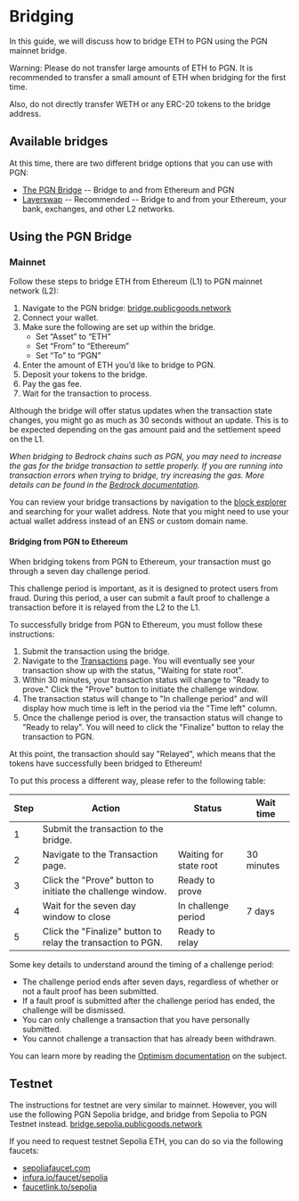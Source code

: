 # Bridging


In this guide, we will discuss how to bridge ETH to PGN using the PGN mainnet bridge.

<Callout type="warning">
Warning:
Please do not transfer large amounts of ETH to PGN. It is recommended to transfer a small amount of ETH when bridging for the first time. 

Also, do not directly transfer WETH or any ERC-20 tokens to the bridge address.
</Callout>

## Available bridges

At this time, there are two different bridge options that you can use with PGN:
* [The PGN Bridge](#using-the-pgn-bridge) -- Bridge to and from Ethereum and PGN
* [Layerswap](https://www.layerswap.io/app) -- Recommended -- Bridge to and from your Ethereum, your bank, exchanges, and other L2 networks. 

## Using the PGN Bridge

### Mainnet

Follow these steps to bridge ETH from Ethereum (L1) to PGN mainnet network (L2):

1. Navigate to the PGN bridge: 
[bridge.publicgoods.network](https://bridge.publicgoods.network)
2. Connect your wallet.
3. Make sure the following are set up within the bridge.
    * Set “Asset” to “ETH”
    * Set “From” to “Ethereum”
    * Set “To” to “PGN”
4. Enter the amount of ETH you’d like to bridge to PGN.
5. Deposit your tokens to the bridge.
6. Pay the gas fee.
7. Wait for the transaction to process.

Although the bridge will offer status updates when the transaction state changes, you might go as much as 30 seconds without an update. This is to be expected depending on the gas amount paid and the settlement speed on the L1. 

*When bridging to Bedrock chains such as PGN, you may need to increase the gas for the bridge transaction to settle properly. If you are running into transaction errors when trying to bridge, try increasing the gas. More details can be found in the [Bedrock documentation](https://community.optimism.io/docs/developers/bedrock/differences/#deposits-from-the-underlying-l1-ethereum-goerli-etc-to-l2-op-mainnet-op-goerli-etc).*

You can review your bridge transactions by navigation to the [block explorer](https://explorer.publicgoods.network) and searching for your wallet address. Note that you might need to use your actual wallet address instead of an ENS or custom domain name. 


#### Bridging from PGN to Ethereum 

When bridging tokens from PGN to Ethereum, your transaction must go through a seven day challenge period. 

This challenge period is important, as it is designed to protect users from fraud.  During this period, a user can submit a fault proof to challenge a transaction before it is relayed from the L2 to the L1. 

To successfully bridge from PGN to Ethereum, you must follow these instructions:
1. Submit the transaction using the bridge.
2. Navigate to the [Transactions](https://bridge.sepolia.publicgoods.network/transactions) page. You will eventually see your transaction show up with the status, "Waiting for state root".
3. Within 30 minutes, your transaction status will change to "Ready to prove." Click the "Prove" button to initiate the challenge window.
4. The transaction status will change to "In challenge period" and will display how much time is left in the period via the "Time left" column. 
5. Once the challenge period is over, the transaction status will change to "Ready to relay". You will need to click the "Finalize" button to relay the transaction to PGN. 

At this point, the transaction should say "Relayed", which means that the tokens have successfully been bridged to Ethereum! 

To put this process a different way, please refer to the following table:

| Step | Action                                                       | Status                 | Wait time  |
| ---- | ------------------------------------------------------------ | ---------------------- | ---------- |
| 1    | Submit the transaction to the bridge.                        |                        |            |
| 2    | Navigate to the Transaction page.                            | Waiting for state root | 30 minutes |
| 3    | Click the "Prove" button to initiate the challenge window.   | Ready to prove         |            |
| 4    | Wait for the seven day window to close                       | In challenge period    | 7 days     |
| 5    | Click the "Finalize" button to relay the transaction to PGN. | Ready to relay         |            |

Some key details to understand around the timing of a challenge period:
* The challenge period ends after seven days, regardless of whether or not a fault proof has been submitted.
* If a fault proof is submitted after the challenge period has ended, the challenge will be dismissed. 
* You can only challenge a transaction that you have personally submitted.
* You cannot challenge a transaction that has already been withdrawn.

You can learn more by reading the [Optimism documentation](https://community.optimism.io/docs/developers/bridge/messaging/#understanding-the-challenge-period) on the subject. 


## Testnet

The instructions for testnet are very similar to mainnet. However, you will use the following PGN Sepolia bridge, and bridge from Sepolia to PGN Testnet instead. 
[bridge.sepolia.publicgoods.network](https://bridge.sepolia.publicgoods.network)

If you need to request testnet Sepolia ETH, you can do so via the following faucets:
* [sepoliafaucet.com](https://sepoliafaucet.com)
* [infura.io/faucet/sepolia](https://infura.io/faucet/sepolia)
* [faucetlink.to/sepolia](https://faucetlink.to/sepolia)

